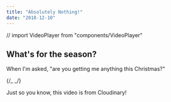 ```yaml
---
title: "Absolutely Nothing!"
date: "2018-12-10"
---
```


// import VideoPlayer from "components/VideoPlayer"

## What's for the season?

When I'm asked, "are you getting me anything this Christmas?"

{/_ <VideoPlayer
    publicID = "nothing"
    title = "Absolutely Nothing"
    subtitle = "Nothing ft. Santa"
    muted
/> _/}

Just so you know, this video is from Cloudinary!